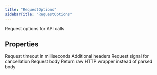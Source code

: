 ```yaml
---
title: "RequestOptions"
sidebarTitle: "RequestOptions"
---
```


Request options for API calls

## Properties

<ParamField name="timeout" type="number">
Request timeout in milliseconds
</ParamField>





<ParamField name="headers" type="Record&lt;string, string&gt;">
Additional headers
</ParamField>





<ParamField name="signal" type="AbortSignal">
Request signal for cancellation
</ParamField>





<ParamField name="body" type="string">
Request body
</ParamField>





<ParamField name="raw" type="boolean">
Return raw HTTP wrapper instead of parsed body
</ParamField>



